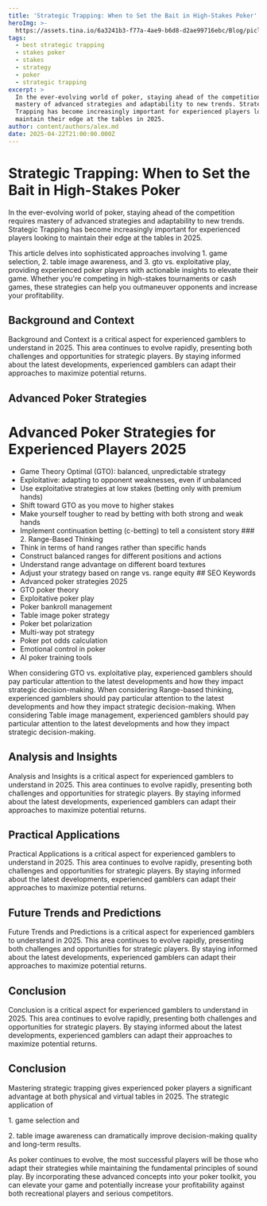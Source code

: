 ```yaml
---
title: 'Strategic Trapping: When to Set the Bait in High-Stakes Poker'
heroImg: >-
  https://assets.tina.io/6a3241b3-f77a-4ae9-b6d8-d2ae99716ebc/Blog/piclumen-1745441361430_hhjsqb.png
tags:
  - best strategic trapping
  - stakes poker
  - stakes
  - strategy
  - poker
  - strategic trapping
excerpt: >
  In the ever-evolving world of poker, staying ahead of the competition requires
  mastery of advanced strategies and adaptability to new trends. Strategic
  Trapping has become increasingly important for experienced players looking to
  maintain their edge at the tables in 2025.
author: content/authors/alex.md
date: 2025-04-22T21:00:00.000Z
---
```


# Strategic Trapping: When to Set the Bait in High-Stakes Poker

In the ever-evolving world of poker, staying ahead of the competition requires mastery of advanced strategies and adaptability to new trends. Strategic Trapping has become increasingly important for experienced players looking to maintain their edge at the tables in 2025.

This article delves into sophisticated approaches involving 1. game selection, 2. table image awareness, and 3. gto vs. exploitative play, providing experienced poker players with actionable insights to elevate their game. Whether you're competing in high-stakes tournaments or cash games, these strategies can help you outmaneuver opponents and increase your profitability.

## Background and Context

Background and Context is a critical aspect for experienced gamblers to understand in 2025. This area continues to evolve rapidly, presenting both challenges and opportunities for strategic players. By staying informed about the latest developments, experienced gamblers can adapt their approaches to maximize potential returns.

## Advanced Poker Strategies

# Advanced Poker Strategies for Experienced Players 2025 

* Game Theory Optimal (GTO): balanced, unpredictable strategy
* Exploitative: adapting to opponent weaknesses, even if unbalanced
* Use exploitative strategies at low stakes (betting only with premium hands)
* Shift toward GTO as you move to higher stakes
* Make yourself tougher to read by betting with both strong and weak hands
* Implement continuation betting (c-betting) to tell a consistent story ### 2. Range-Based Thinking
* Think in terms of hand ranges rather than specific hands
* Construct balanced ranges for different positions and actions
* Understand range advantage on different board textures
* Adjust your strategy based on range vs. range equity ## SEO Keywords
* Advanced poker strategies 2025
* GTO poker theory
* Exploitative poker play
* Poker bankroll management
* Table image poker strategy
* Poker bet polarization
* Multi-way pot strategy
* Poker pot odds calculation
* Emotional control in poker
* AI poker training tools

When considering GTO vs. exploitative play, experienced gamblers should pay particular attention to the latest developments and how they impact strategic decision-making. When considering Range-based thinking, experienced gamblers should pay particular attention to the latest developments and how they impact strategic decision-making. When considering Table image management, experienced gamblers should pay particular attention to the latest developments and how they impact strategic decision-making.

## Analysis and Insights

Analysis and Insights is a critical aspect for experienced gamblers to understand in 2025. This area continues to evolve rapidly, presenting both challenges and opportunities for strategic players. By staying informed about the latest developments, experienced gamblers can adapt their approaches to maximize potential returns.

## Practical Applications

Practical Applications is a critical aspect for experienced gamblers to understand in 2025. This area continues to evolve rapidly, presenting both challenges and opportunities for strategic players. By staying informed about the latest developments, experienced gamblers can adapt their approaches to maximize potential returns.

## Future Trends and Predictions

Future Trends and Predictions is a critical aspect for experienced gamblers to understand in 2025. This area continues to evolve rapidly, presenting both challenges and opportunities for strategic players. By staying informed about the latest developments, experienced gamblers can adapt their approaches to maximize potential returns.

## Conclusion

Conclusion is a critical aspect for experienced gamblers to understand in 2025. This area continues to evolve rapidly, presenting both challenges and opportunities for strategic players. By staying informed about the latest developments, experienced gamblers can adapt their approaches to maximize potential returns.

## Conclusion

Mastering strategic trapping gives experienced poker players a significant advantage at both physical and virtual tables in 2025. The strategic application of 

1\. game selection and 

2\. table image awareness can dramatically improve decision-making quality and long-term results.

As poker continues to evolve, the most successful players will be those who adapt their strategies while maintaining the fundamental principles of sound play. By incorporating these advanced concepts into your poker toolkit, you can elevate your game and potentially increase your profitability against both recreational players and serious competitors.
